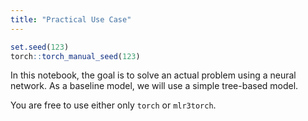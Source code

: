 ```yaml
---
title: "Practical Use Case"
---
```


```r
set.seed(123)
torch::torch_manual_seed(123)
```

In this notebook, the goal is to solve an actual problem using a neural network.
As a baseline model, we will use a simple tree-based model.

You are free to use either only `torch` or `mlr3torch`.
